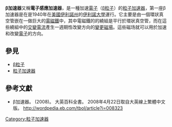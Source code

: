 {{lowercase}}
'''β加速器'''又稱'''電子感應加速器'''，是一種加速[[電子|電子]]（[[β粒子|β粒子]]）的[[粒子加速器|粒子加速器]]，第一座β加速器是在是1940年在[[美國|美國]][[伊利諾州|伊利諾州]]的[[伊利諾大學|伊利諾大學]]運行。它主要是由一個環狀真空管嵌在一做巨大的[[電磁鐵|電磁鐵]]中，其中電磁鐵的的繞組是平行於環狀真空管，而在這些繞組中的[[交變電流|交變電流]]產生一週期性改變方向的[[變更磁場|變更磁場]]。這些磁场就可以用於加速和改變[[電子|電子]]的方向。

== 參見 ==
*[[β粒子|β粒子]]
*[[粒子加速器|粒子加速器]]

== 參考文獻 ==
*β加速器。 (2008)。 大英百科全書。 2008年4月22日取自大英線上繁體中文版。 http://wordpedia.eb.com/tbol/article?i=008323{{dead link|date=2017年11月 |bot=InternetArchiveBot |fix-attempted=yes }}

{{物理小作品}}

[[Category:粒子加速器|Category:粒子加速器]]